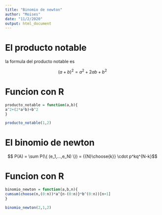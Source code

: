 ```yaml
---
title: "Binomio de newton"
author: "Moises"
date: "11/2/2020"
output: html_document
---
```

# El producto notable

la formula del producto notable es

$$(a+b)^2 = a^2+2ab+b^2$$

# Funcion con R

```r
producto_notable = function(a,b){
a^2+(2*a*b)+b^2
}

producto_notable(1,2)
```

# El binomio de newton

$$ P(A) = \sum P(\{ (e_1,...,e_N) \})  =  {{N}\choose{k}} \cdot p^kq^{N-k}$$

# Funcion con R

```r
binomio_newton = function(a,b,n){
cumsum(choose(n,(0:n))*a^{n-(0:n)}*b^(0:n))[n+1]
}

binomio_newton(2,1,2)
```


